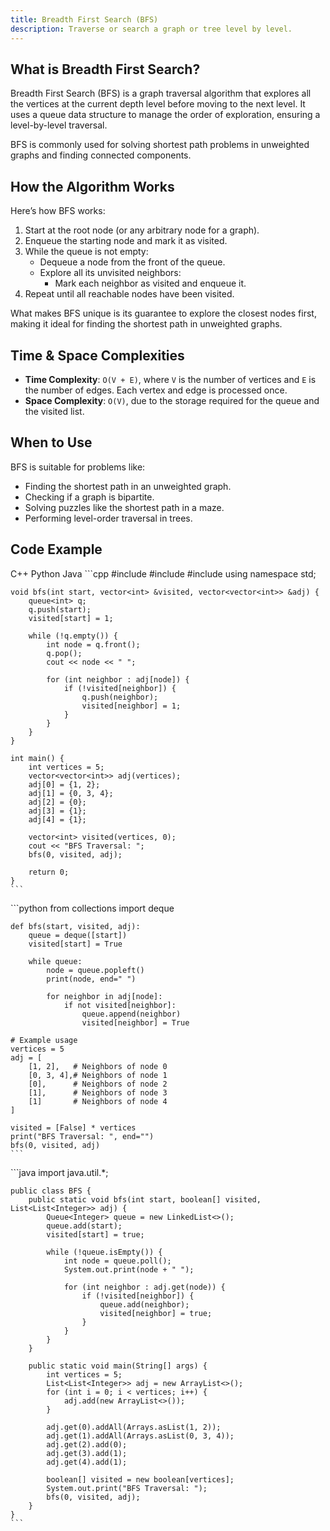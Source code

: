 ```yaml
---
title: Breadth First Search (BFS)
description: Traverse or search a graph or tree level by level.
---
```


## What is Breadth First Search?

Breadth First Search (BFS) is a graph traversal algorithm that explores all the vertices at the current depth level before moving to the next level. It uses a queue data structure to manage the order of exploration, ensuring a level-by-level traversal.

BFS is commonly used for solving shortest path problems in unweighted graphs and finding connected components.

## How the Algorithm Works

Here’s how BFS works:

1. Start at the root node (or any arbitrary node for a graph).
2. Enqueue the starting node and mark it as visited.
3. While the queue is not empty:
   - Dequeue a node from the front of the queue.
   - Explore all its unvisited neighbors:
     - Mark each neighbor as visited and enqueue it.
4. Repeat until all reachable nodes have been visited.

What makes BFS unique is its guarantee to explore the closest nodes first, making it ideal for finding the shortest path in unweighted graphs.

## Time & Space Complexities

- **Time Complexity**: `O(V + E)`, where `V` is the number of vertices and `E` is the number of edges. Each vertex and edge is processed once.
- **Space Complexity**: `O(V)`, due to the storage required for the queue and the visited list.

## When to Use

BFS is suitable for problems like:

- Finding the shortest path in an unweighted graph.
- Checking if a graph is bipartite.
- Solving puzzles like the shortest path in a maze.
- Performing level-order traversal in trees.

## Code Example

<Tabs defaultValue="python" className="pt-5 pb-1">
  <TabsList>
    <TabsTrigger value="cpp">C++</TabsTrigger>
    <TabsTrigger value="python">Python</TabsTrigger>
    <TabsTrigger value="java">Java</TabsTrigger>
  </TabsList>

  <TabsContent value="cpp">
    ```cpp
    #include <iostream>
    #include <vector>
    #include <queue>
    using namespace std;

    void bfs(int start, vector<int> &visited, vector<vector<int>> &adj) {
        queue<int> q;
        q.push(start);
        visited[start] = 1;

        while (!q.empty()) {
            int node = q.front();
            q.pop();
            cout << node << " ";

            for (int neighbor : adj[node]) {
                if (!visited[neighbor]) {
                    q.push(neighbor);
                    visited[neighbor] = 1;
                }
            }
        }
    }

    int main() {
        int vertices = 5;
        vector<vector<int>> adj(vertices);
        adj[0] = {1, 2};
        adj[1] = {0, 3, 4};
        adj[2] = {0};
        adj[3] = {1};
        adj[4] = {1};

        vector<int> visited(vertices, 0);
        cout << "BFS Traversal: ";
        bfs(0, visited, adj);

        return 0;
    }
    ```
  </TabsContent>

  <TabsContent value="python">
    ```python
    from collections import deque

    def bfs(start, visited, adj):
        queue = deque([start])
        visited[start] = True

        while queue:
            node = queue.popleft()
            print(node, end=" ")

            for neighbor in adj[node]:
                if not visited[neighbor]:
                    queue.append(neighbor)
                    visited[neighbor] = True

    # Example usage
    vertices = 5
    adj = [
        [1, 2],   # Neighbors of node 0
        [0, 3, 4],# Neighbors of node 1
        [0],      # Neighbors of node 2
        [1],      # Neighbors of node 3
        [1]       # Neighbors of node 4
    ]

    visited = [False] * vertices
    print("BFS Traversal: ", end="")
    bfs(0, visited, adj)
    ```
  </TabsContent>

  <TabsContent value="java">
    ```java
    import java.util.*;

    public class BFS {
        public static void bfs(int start, boolean[] visited, List<List<Integer>> adj) {
            Queue<Integer> queue = new LinkedList<>();
            queue.add(start);
            visited[start] = true;

            while (!queue.isEmpty()) {
                int node = queue.poll();
                System.out.print(node + " ");

                for (int neighbor : adj.get(node)) {
                    if (!visited[neighbor]) {
                        queue.add(neighbor);
                        visited[neighbor] = true;
                    }
                }
            }
        }

        public static void main(String[] args) {
            int vertices = 5;
            List<List<Integer>> adj = new ArrayList<>();
            for (int i = 0; i < vertices; i++) {
                adj.add(new ArrayList<>());
            }

            adj.get(0).addAll(Arrays.asList(1, 2));
            adj.get(1).addAll(Arrays.asList(0, 3, 4));
            adj.get(2).add(0);
            adj.get(3).add(1);
            adj.get(4).add(1);

            boolean[] visited = new boolean[vertices];
            System.out.print("BFS Traversal: ");
            bfs(0, visited, adj);
        }
    }
    ```
  </TabsContent>
</Tabs>
